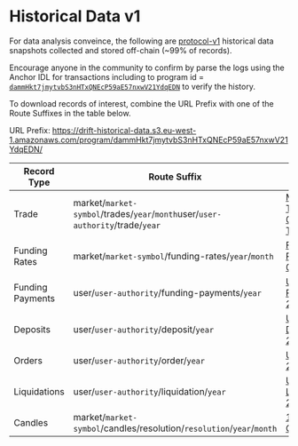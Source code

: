# Historical Data v1


For data analysis conveince, the following are [protocol-v1](https://github.com/drift-labs/protocol-v1) historical data snapshots collected and stored off-chain (\~99% of records).

Encourage anyone in the community to confirm by parse the logs using the Anchor IDL for transactions including to program id = [`dammHkt7jmytvbS3nHTxQNEcP59aE57nxwV21YdqEDN`](https://solana.fm/address/dammHkt7jmytvbS3nHTxQNEcP59aE57nxwV21YdqEDN?cluster=mainnet-solanafmbeta) to verify the history.

To download records of interest, combine the URL Prefix with one of the Route Suffixes in the table below.

URL Prefix: https://drift-historical-data.s3.eu-west-1.amazonaws.com/program/dammHkt7jmytvbS3nHTxQNEcP59aE57nxwV21YdqEDN/

| Record Type      | Route Suffix                                                                        | Example                                                                                                                                                                                                                                                                                                                                                                |
| ---------------- | ----------------------------------------------------------------------------------- | ---------------------------------------------------------------------------------------------------------------------------------------------------------------------------------------------------------------------------------------------------------------------------------------------------------------------------------------------------------------------- |
| Trade            | market/`market-symbol`/trades/`year`/`month`user/`user-authority`/trade/`year` | [Market Trades 03/2022](https://drift-historical-data.s3.eu-west-1.amazonaws.com/program/dammHkt7jmytvbS3nHTxQNEcP59aE57nxwV21YdqEDN/market/SOL-PERP/trades/2022/3)[User Trader 2022](https://drift-historical-data.s3.eu-west-1.amazonaws.com/program/dammHkt7jmytvbS3nHTxQNEcP59aE57nxwV21YdqEDN/user/121MD8DdecTFdUyboAWtn9H6xjcdUTLE7b7mN3RwiJDS/trades/2022) |
| Funding Rates    | market/`market-symbol`/funding-rates/`year`/`month`                                 | [Funding Rates 03/2022](https://drift-historical-data.s3.eu-west-1.amazonaws.com/program/dammHkt7jmytvbS3nHTxQNEcP59aE57nxwV21YdqEDN/market/SOL-PERP/funding-rates/2022/3)                                                                                                                                                                                             |
| Funding Payments | user/`user-authority`/funding-payments/`year`                                       | [User Funding Payments 2021](https://drift-historical-data.s3.eu-west-1.amazonaws.com/program/dammHkt7jmytvbS3nHTxQNEcP59aE57nxwV21YdqEDN/user/13NasSfdZUyAfQYPGNFU2wQTbzK91vZf1Yszxq9GSHj4/funding-payments/2021)                                                                                                                                                     |
| Deposits         | user/`user-authority`/deposit/`year`                                                | [User Deposits 2021](https://drift-historical-data.s3.eu-west-1.amazonaws.com/program/dammHkt7jmytvbS3nHTxQNEcP59aE57nxwV21YdqEDN/user/13NasSfdZUyAfQYPGNFU2wQTbzK91vZf1Yszxq9GSHj4/deposit/2021)                                                                                                                                                                      |
| Orders           | user/`user-authority`/order/`year`                                                  | [User Orders 2022](https://drift-historical-data.s3.eu-west-1.amazonaws.com/program/dammHkt7jmytvbS3nHTxQNEcP59aE57nxwV21YdqEDN/user/1264MYNRHy1LTCp37jAPzn1i6FYXm7PY69iBHMcuT6e4/order/2022)                                                                                                                                                                          |
| Liquidations     | user/`user-authority`/liquidation/`year`                                            | [User Liquidations 2022](https://drift-historical-data.s3.eu-west-1.amazonaws.com/program/dammHkt7jmytvbS3nHTxQNEcP59aE57nxwV21YdqEDN/user/DgtZ1dBzCaR4K38CxgyhxaGCdwXM69N4CZDZ4nsZXYE4/liquidation/2022)                                                                                                                                                              |
| Candles          | market/`market-symbol`/candles/resolution/`resolution`/`year`/`month`               | [1 Min Candles](https://drift-historical-data.s3.eu-west-1.amazonaws.com/program/dammHkt7jmytvbS3nHTxQNEcP59aE57nxwV21YdqEDN/market/SOL-PERP/candles/resolution/1/2022/3)                                                                                                                        